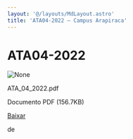 ```yaml
---
layout: '@/layouts/MdLayout.astro'
title: 'ATA04-2022 — Campus Arapiraca'
---
```




ATA04-2022
==========










<Image src="https://arapiraca.ufal.br/graduacao/ciencia-da-computacao/documentos/atas-do-colegiado-e-nde/colegiado/2022/copy3_of_ata_01_2022.pdf/%2b%2bplone%2b%2bufalprofile/imgs/file-icon.png" alt="None" inferSize />

 ATA\_04\_2022.pdf  

 Documento PDF
 (156.7KB)
 

[Baixar](%40%40download/file/ATA_04_2022.pdf)























 de 












